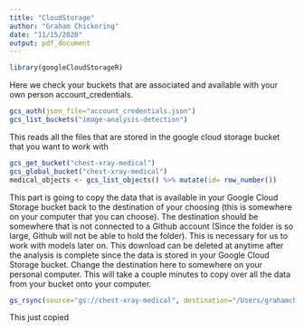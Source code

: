 ```yaml
---
title: "CloudStorage"
author: "Graham Chickering"
date: "11/15/2020"
output: pdf_document
---
```


```r
library(googleCloudStorageR)
```

Here we check your buckets that are associated and available with your own person account_credentials.
```r
gcs_auth(json_file="account_credentials.json")
gcs_list_buckets("image-analysis-detection")
```

This reads all the files that are stored in the google cloud storage bucket that you want to work with
```r
gcs_get_bucket("chest-xray-medical")
gcs_global_bucket("chest-xray-medical")
medical_objects <- gcs_list_objects() %>% mutate(id= row_number())
```
This part is going to copy the data that is available in your Google Cloud Storage bucket back to the destination of your choosing (this is somewhere on your computer that you can choose). The destination should be somewhere that is not connected to a Github account (Since the folder is so large, Github will not be able to hold the folder). This is necessary for us to work with models later on. This download can be deleted at anytime after the analysis is complete since the data is stored in your Google Cloud Storage bucket. Change the destination here to somewhere on your personal computer.  This will take a couple minutes to copy over all the data from your bucket onto your computer.

```r
gs_rsync(source="gs://chest-xray-medical", destination="/Users/grahamchickering/Desktop", recursive=TRUE )
```
This just copied 

